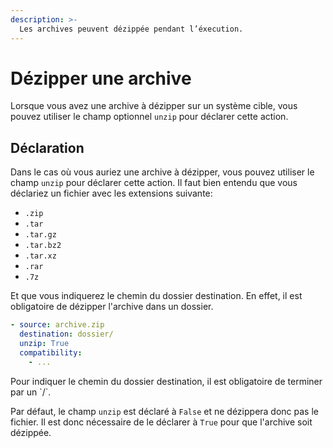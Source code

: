 ```yaml
---
description: >-
  Les archives peuvent dézippée pendant l’éxecution.
---
```


# Dézipper une archive

Lorsque vous avez une archive à dézipper sur un système cible, vous pouvez utiliser le champ optionnel `unzip` pour déclarer cette action.

## Déclaration

Dans le cas où vous auriez une archive à dézipper, vous pouvez utiliser le champ `unzip` pour déclarer cette action. Il faut bien entendu que vous déclariez un fichier avec les extensions suivante:

- `.zip`
- `.tar`
- `.tar.gz`
- `.tar.bz2`
- `.tar.xz`
- `.rar`
- `.7z`

Et que vous indiquerez le chemin du dossier destination. En effet, il est obligatoire de dézipper l'archive dans un dossier.

<FileTree>
  <FileTree.Folder name="playbook" defaultOpen>
    <FileTree.Folder name=".git">
        <FileTree.File name="..." />
    </FileTree.Folder>
    <FileTree.Folder name=".aiop">
        <FileTree.File name="inventory_config.yml" />
        <FileTree.File name="inventory.yml" />
        <FileTree.File name="playbook.yml" />
    </FileTree.Folder>
    <FileTree.Folder name="ressources" defaultOpen>
        <FileTree.File name=".aml" />
        <FileTree.File name="archive.zip" />
    </FileTree.Folder>
  </FileTree.Folder>
</FileTree>

```yaml {2, 3} filename="ressources/.aml" /dossier/
- source: archive.zip
  destination: dossier/
  unzip: True
  compatibility:
    - ...
```

<Callout type="warning" emoji="⚠️">
 Pour indiquer le chemin du dossier destination, il est obligatoire de terminer par un `/`.
</Callout>

Par défaut, le champ `unzip` est déclaré à `False` et ne dézippera donc pas le fichier. Il est donc nécessaire de le déclarer à `True` pour que l'archive soit dézippée.